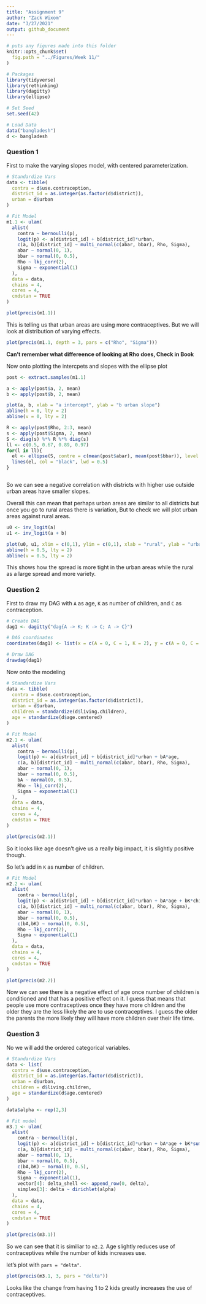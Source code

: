 ```yaml
---
title: "Assignment 9"
author: "Zack Wixom"
date: "3/27/2021"
output: github_document
---
```


```r
# puts any figures made into this folder
knitr::opts_chunk$set(
  fig.path = "../Figures/Week 11/"
)
```

```r
# Packages
library(tidyverse)
library(rethinking)
library(dagitty)
library(ellipse)

# Set Seed
set.seed(42)

# Load Data
data("bangladesh")
d <- bangladesh

```

### Question 1

First to make the varying slopes model, with centered parameterization.

```r
# Standardize Vars
data <- tibble(
  contra = d$use.contraception,
  district_id = as.integer(as.factor(d$district)),
  urban = d$urban
)

# Fit Model
m1.1 <- ulam(
  alist(
    contra ~ bernoulli(p),
    logit(p) <- a[district_id] + b[district_id]*urban,
    c(a, b)[district_id] ~ multi_normal(c(abar, bbar), Rho, Sigma),
    abar ~ normal(0, 1),
    bbar ~ normal(0, 0.5),
    Rho ~ lkj_corr(2),
    Sigma ~ exponential(1)
  ),
  data = data,
  chains = 4,
  cores = 4,
  cmdstan = TRUE
)

```

```r
plot(precis(m1.1))
```

This is telling us that urban areas are using more contraceptives. But we will look at distribution of varying effects.

```r

plot(precis(m1.1, depth = 3, pars = c("Rho", "Sigma")))

```

**Can't remember what differeence of looking at Rho does, Check in Book**

Now onto plotting the intercpets and slopes with the ellipse plot 

```r
post <- extract.samples(m1.1)

a <- apply(post$a, 2, mean)
b <- apply(post$b, 2, mean)

plot(a, b, xlab = "a intercept", ylab = "b urban slope")
abline(h = 0, lty = 2)
abline(v = 0, lty = 2)

R <- apply(post$Rho, 2:3, mean)
s <- apply(post$Sigma, 2, mean)
S <- diag(s) %*% R %*% diag(s)
ll <- c(0.5, 0.67, 0.89, 0.97)
for(l in ll){
  el <- ellipse(S, contre = c(mean(post$abar), mean(post$bbar)), level = l)
  lines(el, col = "black", lwd = 0.5)
}



```

So we can see a negative correlation with districts with higher use outside urban areas have smaller slopes. 

Overall this can mean that perhaps urban areas are similar to all districts but once you go to rural areas there is variation, But to check we will plot urban areas against rural areas.

```r
u0 <- inv_logit(a)
u1 <- inv_logit(a + b)

plot(u0, u1, xlim = c(0,1), ylim = c(0,1), xlab = "rural", ylab = "urban")
abline(h = 0.5, lty = 2)
abline(v = 0.5, lty = 2)

```

This shows how the spread is more tight in the urban areas while the rural as a large spread and more variety.

### Question 2

First to draw my DAG with `A` as age, `K` as number of children, and `C` as contraception.

```r
# Create DAG
dag1 <- dagitty("dag{A -> K; K -> C; A -> C}")

# DAG coordinates
coordinates(dag1) <- list(x = c(A = 0, C = 1, K = 2), y = c(A = 0, C = 1, K = 0))

# Draw DAG
drawdag(dag1)

```

Now onto the modeling

```r
# Standardize Vars
data <- tibble(
  contra = d$use.contraception,
  district_id = as.integer(as.factor(d$district)),
  urban = d$urban,
  children = standardize(d$living.children),
  age = standardize(d$age.centered)
)

# Fit Model
m2.1 <- ulam(
  alist(
    contra ~ bernoulli(p),
    logit(p) <- a[district_id] + b[district_id]*urban + bA*age,
    c(a, b)[district_id] ~ multi_normal(c(abar, bbar), Rho, Sigma),
    abar ~ normal(0, 1),
    bbar ~ normal(0, 0.5),
    bA ~ normal(0, 0.5),
    Rho ~ lkj_corr(2),
    Sigma ~ exponential(1)
  ),
  data = data,
  chains = 4,
  cores = 4,
  cmdstan = TRUE
)

```

```r
plot(precis(m2.1))
```

So it looks like age doesn't give us a really big impact, it is slightly positive though.

So let's add in `K` as number of children.

```r
# Fit Model
m2.2 <- ulam(
  alist(
    contra ~ bernoulli(p),
    logit(p) <- a[district_id] + b[district_id]*urban + bA*age + bK*children,
    c(a, b)[district_id] ~ multi_normal(c(abar, bbar), Rho, Sigma),
    abar ~ normal(0, 1),
    bbar ~ normal(0, 0.5),
    c(bA,bK) ~ normal(0, 0.5),
    Rho ~ lkj_corr(2),
    Sigma ~ exponential(1)
  ),
  data = data,
  chains = 4,
  cores = 4,
  cmdstan = TRUE
)

```

```r
plot(precis(m2.2))
```

Now we can see there is a negative effect of age once number of children is conditioned and that has a positive effect on it. I guess that means that people use more contraceptives once they have more children and the older they are the less likely the are to use contraceptives. I guess the older the parents the more likely they will have more children over their life time. 

### Question 3

No we will add the ordered categorical variables.

```r
# Standardize Vars
data <- list(
  contra = d$use.contraception,
  district_id = as.integer(as.factor(d$district)),
  urban = d$urban,
  children = d$living.children,
  age = standardize(d$age.centered)
)

data$alpha <- rep(2,3)

# Fit model
m3.1 <- ulam(
  alist(
    contra ~ bernoulli(p),
    logit(p) <- a[district_id] + b[district_id]*urban + bA*age + bK*sum(delta_shell[1:children]),
    c(a, b)[district_id] ~ multi_normal(c(abar, bbar), Rho, Sigma),
    abar ~ normal(0, 1),
    bbar ~ normal(0, 0.5),
    c(bA,bK) ~ normal(0, 0.5),
    Rho ~ lkj_corr(2),
    Sigma ~ exponential(1),
    vector[4]: delta_shell <<- append_row(0, delta),
    simplex[3]: delta ~ dirichlet(alpha)
  ),
  data = data,
  chains = 4,
  cores = 4,
  cmdstan = TRUE
)


```

```r

plot(precis(m3.1))

```

So we can see that it is similiar to `m2.2`. Age slightly reduces use of contraceptives while the number of kids increases use.

let's plot with `pars = "delta"`.

```r

plot(precis(m3.1, 3, pars = "delta"))


```

Looks like the change from having 1 to 2 kids greatly increases the use of contraceptives. 
